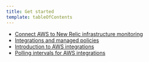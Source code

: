 ```yaml
---
title: Get started
template: tableOfContents
---
```


* [Connect AWS to New Relic infrastructure monitoring](/docs/integrations/amazon-integrations/get-started/connect-aws-infrastructure)
* [Integrations and managed policies](/docs/integrations/amazon-integrations/get-started/integrations-managed-policies)
* [Introduction to AWS integrations](/docs/integrations/amazon-integrations/get-started/introduction-aws-integrations)
* [Polling intervals for AWS integrations](/docs/integrations/amazon-integrations/get-started/polling-intervals-aws-integrations)
